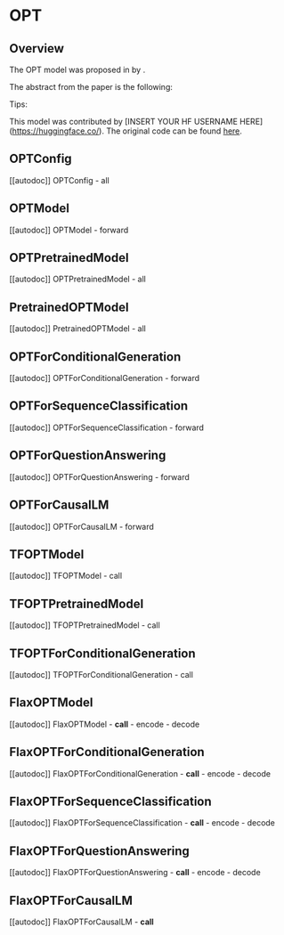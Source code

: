<!--Copyright 2020 The HuggingFace Team. All rights reserved.

Licensed under the Apache License, Version 2.0 (the "License"); you may not use this file except in compliance with
the License. You may obtain a copy of the License at

http://www.apache.org/licenses/LICENSE-2.0

Unless required by applicable law or agreed to in writing, software distributed under the License is distributed on
an "AS IS" BASIS, WITHOUT WARRANTIES OR CONDITIONS OF ANY KIND, either express or implied. See the License for the
specific language governing permissions and limitations under the License.
-->

# OPT

## Overview

The OPT model was proposed in [<INSERT PAPER NAME HERE>](<INSERT PAPER LINK HERE>) by <INSERT AUTHORS HERE>.
<INSERT SHORT SUMMARY HERE>

The abstract from the paper is the following:

*<INSERT PAPER ABSTRACT HERE>*

Tips:

<INSERT TIPS ABOUT MODEL HERE>

This model was contributed by [INSERT YOUR HF USERNAME HERE](https://huggingface.co/<INSERT YOUR HF USERNAME HERE>).
The original code can be found [here](<INSERT LINK TO GITHUB REPO HERE>).


## OPTConfig

[[autodoc]] OPTConfig
    - all


## OPTModel

[[autodoc]] OPTModel
    - forward

## OPTPretrainedModel

[[autodoc]] OPTPretrainedModel
    - all

## PretrainedOPTModel

[[autodoc]] PretrainedOPTModel
    - all

## OPTForConditionalGeneration

[[autodoc]] OPTForConditionalGeneration
    - forward

## OPTForSequenceClassification

[[autodoc]] OPTForSequenceClassification
    - forward

## OPTForQuestionAnswering

[[autodoc]] OPTForQuestionAnswering
    - forward

## OPTForCausalLM

[[autodoc]] OPTForCausalLM
    - forward

## TFOPTModel

[[autodoc]] TFOPTModel
    - call

## TFOPTPretrainedModel

[[autodoc]] TFOPTPretrainedModel
    - call

## TFOPTForConditionalGeneration

[[autodoc]] TFOPTForConditionalGeneration
    - call

## FlaxOPTModel

[[autodoc]] FlaxOPTModel
    - __call__
    - encode
    - decode

## FlaxOPTForConditionalGeneration

[[autodoc]] FlaxOPTForConditionalGeneration
    - __call__
    - encode
    - decode

## FlaxOPTForSequenceClassification

[[autodoc]] FlaxOPTForSequenceClassification
    - __call__
    - encode
    - decode

## FlaxOPTForQuestionAnswering

[[autodoc]] FlaxOPTForQuestionAnswering
    - __call__
    - encode
    - decode

## FlaxOPTForCausalLM

[[autodoc]] FlaxOPTForCausalLM
    - __call__
